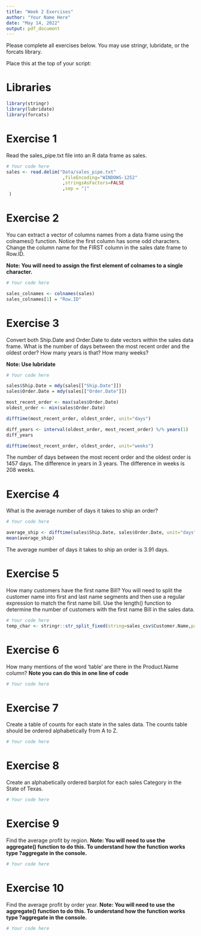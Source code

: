 ```yaml
---
title: "Week 2 Exercises"
author: "Your Name Here"
date: "May 14, 2022"
output: pdf_document
---
```


Please complete all exercises below. You may use stringr, lubridate, or the forcats library. 

Place this at the top of your script:

# Libraries

```r
library(stringr)
library(lubridate)
library(forcats)
```


# Exercise 1
Read the sales_pipe.txt file into an R data frame as sales. 

```r
# Your code here
sales <- read.delim("Data/sales_pipe.txt"
                     ,fileEncoding="WINDOWS-1252"
                     ,stringsAsFactors=FALSE
                     ,sep = "|"
 )
```

# Exercise 2
You can extract a vector of columns names from a data frame using the colnames() function. Notice the first column has some odd characters. Change the column name for the FIRST column in the sales date frame to Row.ID. 

**Note: You will need to assign the first element of colnames to a single character.**

```r
# Your code here

sales_colnames <- colnames(sales)
sales_colnames[1] = "Row.ID"

```

# Exercise 3
Convert both Ship.Date and Order.Date to date vectors within the sales data frame. What is the number of days between the most recent order and the oldest order?
How many years is that?
How many weeks?

**Note: Use lubridate**

```r
# Your code here

sales$Ship.Date = mdy(sales[["Ship.Date"]])
sales$Order.Date = mdy(sales[["Order.Date"]])

most_recent_order <- max(sales$Order.Date)
oldest_order <- min(sales$Order.Date)

difftime(most_recent_order, oldest_order, unit="days")

diff_years <- interval(oldest_order, most_recent_order) %/% years(1)
diff_years

difftime(most_recent_order, oldest_order, unit="weeks")

```

The number of days between the most recent order and the oldest order is 1457 days. The difference in years in 3 years. The difference in weeks is 208 weeks.


# Exercise 4
What is the average number of days it takes to ship an order?

```r
# Your code here

average_ship <- difftime(sales$Ship.Date, sales$Order.Date, unit="days")
mean(average_ship)

```

The average number of days it takes to ship an order is 3.91 days.

# Exercise 5
How many customers have the first name Bill?
You will need to split the customer name into first and last name segments and then use a regular expression to match the first name bill. Use the length() function to determine the number of customers with the first name Bill in the sales data. 

```r
# Your code here
temp_char <- stringr::str_split_fixed(string=sales_csv$Customer.Name,pattern=' ',n=2)
```

# Exercise 6
How many mentions of the word 'table' are there in the Product.Name column? 
**Note you can do this in one line of code**

```r
# Your code here

```

# Exercise 7
Create a table of counts for each state in the sales data. The counts table should be ordered alphabetically from A to Z. 

```r
# Your code here

```

# Exercise 8
Create an alphabetically ordered barplot for each sales Category in the State of Texas. 

```r
# Your code here

```

# Exercise 9
Find the average profit by region.
**Note: You will need to use the aggregate() function to do this. To understand how the function works type ?aggregate in the console.**

```r
# Your code here

```

# Exercise 10
Find the average profit by order year. 
**Note: You will need to use the aggregate() function to do this. To understand how the function works type ?aggregate in the console.**

```r
# Your code here

```

